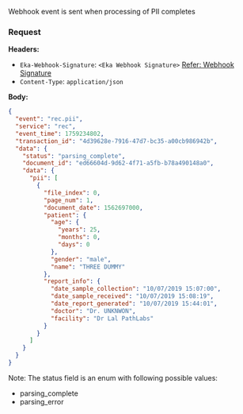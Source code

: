 Webhook event is sent when processing of PII completes
### Request
**Headers:**

- `Eka-Webhook-Signature`: `<Eka Webhook Signature>`  [Refer: Webhook Signature](/api-reference/connect/webhooks/webhook-signature)
- `Content-Type`: `application/json`

**Body:**

```json
{
  "event": "rec.pii",
  "service": "rec",
  "event_time": 1759234802,
  "transaction_id": "4d39628e-7916-47d7-bc35-a00cb986942b",
  "data": {
    "status": "parsing_complete",
    "document_id": "ed66604d-9d62-4f71-a5fb-b78a490148a0",
    "data": {
      "pii": [
        {
          "file_index": 0,
          "page_num": 1,
          "document_date": 1562697000,
          "patient": {
            "age": {
              "years": 25,
              "months": 0,
              "days": 0
            },
            "gender": "male",
            "name": "THREE DUMMY"
          },
          "report_info": {
            "date_sample_collection": "10/07/2019 15:07:00",
            "date_sample_received": "10/07/2019 15:08:19",
            "date_report_generated": "10/07/2019 15:44:01",
            "doctor": "Dr. UNKNWON",
            "facility": "Dr Lal PathLabs"
          }
        }
      ]
    }
  }
}

```

Note: The status field is an enum with following possible values:
 - parsing_complete
 - parsing_error